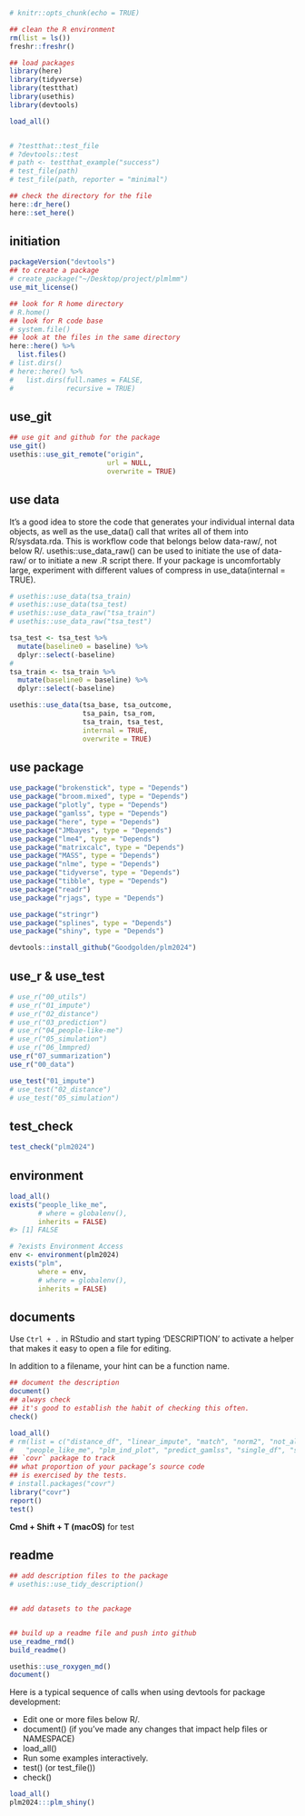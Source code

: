 ```r
# knitr::opts_chunk(echo = TRUE)

## clean the R environment
rm(list = ls())
freshr::freshr()

## load packages
library(here)
library(tidyverse)
library(testthat)
library(usethis)
library(devtools)

load_all()


# ?testthat::test_file
# ?devtools::test
# path <- testthat_example("success")
# test_file(path)
# test_file(path, reporter = "minimal")

## check the directory for the file
here::dr_here()
here::set_here()
```

## initiation

```r
packageVersion("devtools")
## to create a package
# create_package("~/Desktop/project/plmlmm")
use_mit_license()

## look for R home directory
# R.home()
## look for R code base
# system.file()
## look at the files in the same directory
here::here() %>%
  list.files()
# list.dirs()
# here::here() %>%
#   list.dirs(full.names = FALSE,
#             recursive = TRUE)
```

## use_git

```r
## use git and github for the package
use_git()
usethis::use_git_remote("origin", 
                        url = NULL, 
                        overwrite = TRUE)

```

## use data

It’s a good idea to store the code that generates your individual internal data objects, as well as the use_data() call that writes all of them into R/sysdata.rda. This is workflow code that belongs below data-raw/, not below R/. usethis::use_data_raw() can be used to initiate the use of data-raw/ or to initiate a new .R script there. If your package is uncomfortably large, experiment with different values of compress in use_data(internal = TRUE).

```r
# usethis::use_data(tsa_train)
# usethis::use_data(tsa_test)
# usethis::use_data_raw("tsa_train")
# usethis::use_data_raw("tsa_test")

tsa_test <- tsa_test %>%
  mutate(baseline0 = baseline) %>%
  dplyr::select(-baseline)
# 
tsa_train <- tsa_train %>%
  mutate(baseline0 = baseline) %>%
  dplyr::select(-baseline)

usethis::use_data(tsa_base, tsa_outcome,
                  tsa_pain, tsa_rom,
                  tsa_train, tsa_test,
                  internal = TRUE,
                  overwrite = TRUE)
```

## use package

```r
use_package("brokenstick", type = "Depends")
use_package("broom.mixed", type = "Depends")
use_package("plotly", type = "Depends")
use_package("gamlss", type = "Depends")
use_package("here", type = "Depends")
use_package("JMbayes", type = "Depends")
use_package("lme4", type = "Depends")
use_package("matrixcalc", type = "Depends")
use_package("MASS", type = "Depends")
use_package("nlme", type = "Depends")
use_package("tidyverse", type = "Depends")
use_package("tibble", type = "Depends")
use_package("readr")
use_package("rjags", type = "Depends")

use_package("stringr")
use_package("splines", type = "Depends")
use_package("shiny", type = "Depends")

devtools::install_github("Goodgolden/plm2024")
```

## use_r & use_test

```r
# use_r("00_utils")
# use_r("01_impute")
# use_r("02_distance")
# use_r("03_prediction")
# use_r("04_people-like-me")
# use_r("05_simulation")
# use_r("06_lmmpred)
use_r("07_summarization")
use_r("00_data")

use_test("01_impute")
# use_test("02_distance")
# use_test("05_simulation")
```

## test_check

```r
test_check("plm2024")
```

## environment

```r
load_all()
exists("people_like_me",
       # where = globalenv(), 
       inherits = FALSE)
#> [1] FALSE

# ?exists Environment Access
env <- environment(plm2024)
exists("plm", 
       where = env,
       # where = globalenv(), 
       inherits = FALSE)
```

## documents

Use `Ctrl + .` in RStudio and start typing 'DESCRIPTION' to activate a helper that makes it easy to open a file for editing.

In addition to a filename, your hint can be a function name.

```r
## document the description
document()
## always check 
## it's good to establish the habit of checking this often.
check()
```

```r
load_all()
# rm(list = c("distance_df", "linear_impute", "match", "norm2", "not_all_na", "not_any_na",
#   "people_like_me", "plm_ind_plot", "predict_gamlss", "single_df", "soft_fun"))
## `covr` package to track 
## what proportion of your package’s source code
## is exercised by the tests.
# install.packages("covr")
library("covr")
report()
test()
```

**Cmd + Shift + T (macOS)** for test

## readme

```r
## add description files to the package
# usethis::use_tidy_description()


## add datasets to the package


## build up a readme file and push into github
use_readme_rmd()
build_readme()

usethis::use_roxygen_md()
document()

```

Here is a typical sequence of calls when using devtools for package development:

-   Edit one or more files below R/.
-   document() (if you’ve made any changes that impact help files or NAMESPACE)
-   load_all()
-   Run some examples interactively.
-   test() (or test_file())
-   check()

```r
load_all()
plm2024:::plm_shiny()
```
